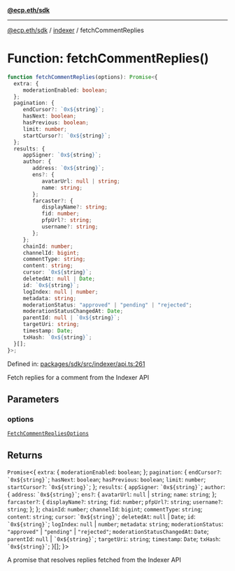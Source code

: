 [**@ecp.eth/sdk**](../../index.mdx)

***

[@ecp.eth/sdk](/sdk-reference/index.mdx) / [indexer](/sdk-reference/indexer/index.mdx) / fetchCommentReplies

# Function: fetchCommentReplies()

```ts
function fetchCommentReplies(options): Promise<{
  extra: {
     moderationEnabled: boolean;
  };
  pagination: {
     endCursor?: `0x${string}`;
     hasNext: boolean;
     hasPrevious: boolean;
     limit: number;
     startCursor?: `0x${string}`;
  };
  results: {
     appSigner: `0x${string}`;
     author: {
        address: `0x${string}`;
        ens?: {
           avatarUrl: null | string;
           name: string;
        };
        farcaster?: {
           displayName?: string;
           fid: number;
           pfpUrl?: string;
           username?: string;
        };
     };
     chainId: number;
     channelId: bigint;
     commentType: string;
     content: string;
     cursor: `0x${string}`;
     deletedAt: null | Date;
     id: `0x${string}`;
     logIndex: null | number;
     metadata: string;
     moderationStatus: "approved" | "pending" | "rejected";
     moderationStatusChangedAt: Date;
     parentId: null | `0x${string}`;
     targetUri: string;
     timestamp: Date;
     txHash: `0x${string}`;
  }[];
}>;
```

Defined in: [packages/sdk/src/indexer/api.ts:261](https://github.com/ecp-eth/comments-monorepo/blob/main/packages/sdk/src/indexer/api.ts#L261)

Fetch replies for a comment from the Indexer API

## Parameters

### options

[`FetchCommentRepliesOptions`](/sdk-reference/indexer/type-aliases/FetchCommentRepliesOptions.mdx)

## Returns

`Promise`\<\{
  `extra`: \{
     `moderationEnabled`: `boolean`;
  \};
  `pagination`: \{
     `endCursor?`: `` `0x${string}` ``;
     `hasNext`: `boolean`;
     `hasPrevious`: `boolean`;
     `limit`: `number`;
     `startCursor?`: `` `0x${string}` ``;
  \};
  `results`: \{
     `appSigner`: `` `0x${string}` ``;
     `author`: \{
        `address`: `` `0x${string}` ``;
        `ens?`: \{
           `avatarUrl`: `null` \| `string`;
           `name`: `string`;
        \};
        `farcaster?`: \{
           `displayName?`: `string`;
           `fid`: `number`;
           `pfpUrl?`: `string`;
           `username?`: `string`;
        \};
     \};
     `chainId`: `number`;
     `channelId`: `bigint`;
     `commentType`: `string`;
     `content`: `string`;
     `cursor`: `` `0x${string}` ``;
     `deletedAt`: `null` \| `Date`;
     `id`: `` `0x${string}` ``;
     `logIndex`: `null` \| `number`;
     `metadata`: `string`;
     `moderationStatus`: `"approved"` \| `"pending"` \| `"rejected"`;
     `moderationStatusChangedAt`: `Date`;
     `parentId`: `null` \| `` `0x${string}` ``;
     `targetUri`: `string`;
     `timestamp`: `Date`;
     `txHash`: `` `0x${string}` ``;
  \}[];
\}\>

A promise that resolves replies fetched from the Indexer API
